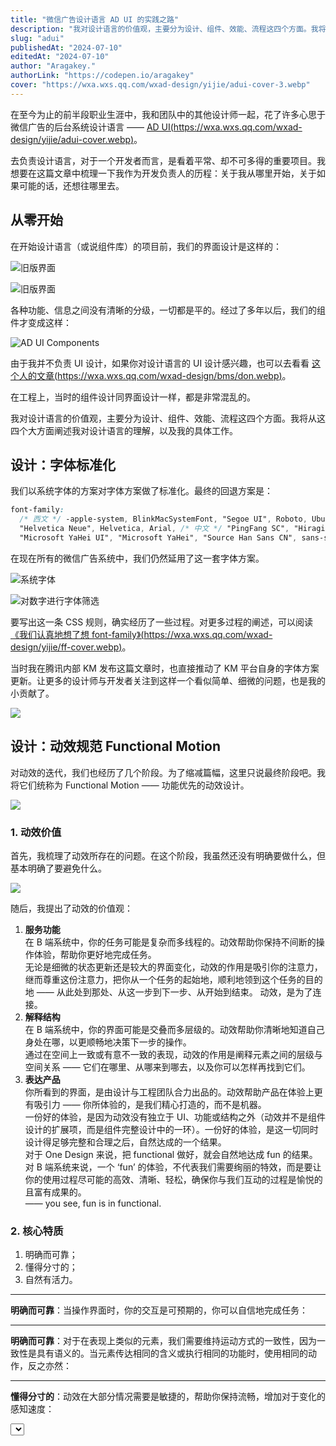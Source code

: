 ```yaml
---
title: "微信广告设计语言 AD UI 的实践之路"
description: "我对设计语言的价值观，主要分为设计、组件、效能、流程这四个方面。我将从这四个方面阐述我对设计语言的理解，以及我的具体工作。"
slug: "adui"
publishedAt: "2024-07-10"
editedAt: "2024-07-10"
author: "Aragakey."
authorLink: "https://codepen.io/aragakey"
cover: "https://wxa.wxs.qq.com/wxad-design/yijie/adui-cover-3.webp"
---
```



在至今为止的前半段职业生涯中，我和团队中的其他设计师一起，花了许多心思于微信广告的后台系统设计语言 —— [AD UI(https://wxa.wxs.qq.com/wxad-design/yijie/adui-cover.webp)](https://wxad.design/adui)。

去负责设计语言，对于一个开发者而言，是看着平常、却不可多得的重要项目。我想要在这篇文章中梳理一下我作为开发负责人的历程：关于我从哪里开始，关于如果可能的话，还想往哪里去。

## 从零开始

在开始设计语言（或说组件库）的项目前，我们的界面设计是这样的：

![旧版界面](https://wxa.wxs.qq.com/wxad-design/yijie/adui-image-0.webp)

![旧版界面](https://wxa.wxs.qq.com/wxad-design/yijie/adui-image-1.webp)

各种功能、信息之间没有清晰的分级，一切都是平的。经过了多年以后，我们的组件才变成这样：

![AD UI Components](https://wxa.wxs.qq.com/wxad-design/yijie/aduiunivers-test-ver-7-1.png)

由于我并不负责 UI 设计，如果你对设计语言的 UI 设计感兴趣，也可以去看看 [这个人的文章(https://wxa.wxs.qq.com/wxad-design/bms/don.webp)](https://dondon.design/AD-UI)。

在工程上，当时的组件设计同界面设计一样，都是非常混乱的。

我对设计语言的价值观，主要分为设计、组件、效能、流程这四个方面。我将从这四个大方面阐述我对设计语言的理解，以及我的具体工作。

## 设计：字体标准化

我们以系统字体的方案对字体方案做了标准化。最终的回退方案是：

```css
font-family:
  /* 西文 */ -apple-system, BlinkMacSystemFont, "Segoe UI", Roboto, Ubuntu,
  "Helvetica Neue", Helvetica, Arial, /* 中文 */ "PingFang SC", "Hiragino Sans GB",
  "Microsoft YaHei UI", "Microsoft YaHei", "Source Han Sans CN", sans-serif;
```

在现在所有的微信广告系统中，我们仍然延用了这一套字体方案。

![系统字体](https://wxa.wxs.qq.com/wxad-design/yijie/font-family-0.webp)

![对数字进行字体筛选](https://wxa.wxs.qq.com/wxad-design/yijie/font-family-7.webp)

要写出这一条 CSS 规则，确实经历了一些过程。对更多过程的阐述，可以阅读 [《我们认真地想了想 font-family》(https://wxa.wxs.qq.com/wxad-design/yijie/ff-cover.webp)](https://wxad.design/abc/font-family)。

当时我在腾讯内部 KM 发布这篇文章时，也直接推动了 KM 平台自身的字体方案更新。让更多的设计师与开发者关注到这样一个看似简单、细微的问题，也是我的小贡献了。

<img
  className="block my-8 w-full outline -outline-offset-8 outline-8 outline-white overflow-hidden rounded-xl"
  src="https://wxa.wxs.qq.com/wxad-design/yijie/km-cover.webp"
/>

## 设计：动效规范 Functional Motion

对动效的迭代，我们也经历了几个阶段。为了缩减篇幅，这里只说最终阶段吧。我将它们统称为 Functional Motion —— 功能优先的动效设计。

<img
  className="block my-8 w-full outline -outline-offset-8 outline-8 outline-white overflow-hidden rounded-xl"
  src="https://wxa.wxs.qq.com/wxad-design/yijie/fm_aragakey.gif"
/>

### 1. 动效价值

首先，我梳理了动效所存在的问题。在这个阶段，我虽然还没有明确要做什么，但基本明确了要避免什么。

<img
  className="block max-w-[400px] mx-auto my-8 w-full overflow-hidden rounded-xl"
  src="https://wxa.wxs.qq.com/wxad-design/yijie/adui-image-3.gif"
/>

随后，我提出了动效的价值观：

1. **服务功能**  
    在 B 端系统中，你的任务可能是复杂而多线程的。动效帮助你保持不间断的操作体验，帮助你更好地完成任务。  
    无论是细微的状态更新还是较大的界面变化，动效的作用是吸引你的注意力，继而尊重这份注意力，把你从一个任务的起始地，顺利地领到这个任务的目的地 —— 从此处到那处、从这一步到下一步、从开始到结束。
   动效，是为了连接。
2. **解释结构**  
   在 B 端系统中，你的界面可能是交叠而多层级的。动效帮助你清晰地知道自己身处在哪，以更顺畅地决策下一步的操作。  
   通过在空间上一致或有意不一致的表现，动效的作用是阐释元素之间的层级与空间关系 —— 它们在哪里、从哪来到哪去，以及你可以怎样再找到它们。
3. **表达产品**  
   你所看到的界面，是由设计与工程团队合力出品的。动效帮助产品在体验上更有吸引力 —— 你所体验的，是我们精心打造的，而不是机器。  
   一份好的体验，是因为动效没有独立于 UI、功能或结构之外（动效并不是组件设计的扩展项，而是组件完整设计中的一环）。一份好的体验，是这一切同时设计得足够完整和合理之后，自然达成的一个结果。  
   对于 One Design 来说，把 functional 做好，就会自然地达成 fun 的结果。  
   对 B 端系统来说，一个 ‘fun’ 的体验，不代表我们需要绚丽的特效，而是要让你的使用过程尽可能的高效、清晰、轻松，确保你与我们互动的过程是愉悦的且富有成果的。  
   —— you see, fun is in functional.

### 2. 核心特质

1. 明确而可靠；
2. 懂得分寸的；
3. 自然有活力。

---

**明确而可靠**：当操作界面时，你的交互是可预期的，你可以自信地完成任务：

<Checkboxes />

---

**明确而可靠**：对于在表现上类似的元素，我们需要维持运动方式的一致性，因为一致性是具有语义的。当元素传达相同的含义或执行相同的功能时，使用相同的动作，反之亦然：

<DialogSpatial />

---

**懂得分寸的**：动效在大部分情况需要是敏捷的，帮助你保持流畅，增加对于变化的感知速度：

<Select />

---

**懂得分寸的**：动效需要是有意义的，不做过多的修饰而大张旗鼓地吸引你的注意力：

<BadSlider />

<Slider value={[40, 50]} tooltipVisible combine />

---

**“自然”**，则是动效中最有特色的部分。在前期讨论中，我和设计师们很快达成了对自然的一致认可。然而，我们所说的自然，可能包含不同的意思：流畅不卡顿，符合认知，契合整个业务场景，模拟现实等等。

<img
  className="block mx-auto my-8 w-full rounded-xl"
  src="https://wxa.wxs.qq.com/wxad-design/yijie/adui-ziran.webp"
/>

随后，我们更具体地将自然收拢为：**物理性**。

我将物理性中的质量、弹性、阻尼、惯性、加速等属性，转化为了交互或 UI 变量：长按 / 短按，大尺寸 / 小尺寸，长距离 / 短距离，错误反馈 / 成功反馈等。**从属性到设计，最终构成了体验。**

<img
  className="block mx-auto my-8 w-full rounded-xl grayscale"
  src="https://wxa.wxs.qq.com/wxad-design/yijie/adui-ziran-1.png"
/>

这真的挺有趣的。比如我将长按和短按的交互区别，映射到是否应该使用具有回弹的物理曲线：

<CheckboxDemo />

<SwitchDemo />

比如，小尺寸的元素的运动时间应该更短，因为它们的视觉重量更轻；比如，错误反馈应该回弹，因为其具有更大的“质量”；再比如对于 Tab 切换，如果是长距离的切换，则应该使用具有回弹的物理曲线。

关键在于，如何界定距离是长是短？—— 答案是 350px。

1. 参考屏幕尺寸 1920×1080，21.5 英寸 ，为统计下用户使用最多的屏幕尺寸；
2. 计算 PPI = 102.46；
3. 对于台式电脑或笔记本电脑的屏幕，一般距离为 50cm；
4. 一般来说，中心视觉的范围约为视野 10°（百度百科），外围视觉则延伸到大约 170°；
5. 也就是说距离 50cm 的屏幕，中心视觉范围约为 2×50×tan(10°÷2) = 8.75cm；
6. 对于 PPI = 102.46 的屏幕，中心视觉范围约为 8.75×102.46 ÷ 2.54 = 354.5px；
7. 我们大致地取到 350px。

<img
  className="block mt-8 mb-2 w-full outline -outline-offset-8 outline-8 outline-white overflow-hidden rounded-xl grayscale"
  src="https://wxa.wxs.qq.com/wxad-design/yijie/tabs-bounce-9877.gif"
/>

<img
  className="block mb-8 w-full outline -outline-offset-8 outline-8 outline-white overflow-hidden rounded-xl grayscale"
  src="https://wxa.wxs.qq.com/wxad-design/yijie/tabs-base-9824.gif"
/>

对更多细节的展示，可以阅读 [《Functional Motion：UI 组件库的动效设计细节》(https://wxa.wxs.qq.com/wxad-design/yijie/fm-cover.png)](https://wxad.design/abc/functional-motion)。

---

对于组件的开发，我们经历了以下几个阶段：

1. 阶段一：野蛮发展的 git submodule。从前，组件库代码只是一个 git submodule，每次更新都需要手动拉取，且依赖包需要手动安装；
2. 阶段二：扩充完备的 React Class Component；
3. 阶段三：React Function Component + TypeScript。

组件，当然是最为核心的开发内容。然而事到如今，即便像 `Table`、`DatePicker` 这样的组件确实花了非常、非常多的时间，但又觉得在如今这个年代重提难免又有些过时，比如内部驱动与外部控制、比如 Class Component 的开发历史。

## 组件：linear() 物理曲线

承接上文的 Functional Motion，对于有回弹的动效，我使用了 CSS `linear()` function 来模拟物理曲线。对于存在兼容性问题的浏览器，我使用了 `cubic-bezier()` 来做回退。

```scss
--adui-motion-ease-bounce: cubic-bezier(0.36, 1.46, 0.38, 1.01);
--adui-motion-ease-bounce: linear(
  0,
  0.002,
  0.008,
  0.018,
  0.032 2%,
  0.072,
  0.129 4.3%,
  0.186 5.3%,
  0.257 6.5%,
  0.551 10.9%,
  0.675 12.8%,
  0.791,
  0.885 16.8%,
  0.926,
  0.963,
  0.995,
  1.023,
  1.048,
  1.068,
  1.084,
  1.097 25%,
  1.103,
  1.108,
  1.112,
  1.114,
  1.115,
  1.115,
  1.113,
  1.111 31.1%,
  1.104 32.5%,
  1.094 34.1%,
  1.04 41.2%,
  1.027,
  1.017 44.9%,
  1.007,
  0.999,
  0.993,
  0.989 53.4%,
  0.987 56.4% 59.9%,
  0.998 73.1%,
  1.001 80.4%,
  1.002 87.4%,
  1
);
```

## 组件：充分利用 SCSS 特性

由于组件的多状态，我们在 SCSS 中使用了大量的 `mixin` 和 `function`。比如 `Button` 的样式由以下的代码驱动：

```scss
@mixin base-type($type) {
  @if $type != "normal" {
    .#{$prefix}-left-icon,
    .#{$prefix}-rightIcon {
      fill: #fff;
    }
  } @else {
    .#{$prefix}-left-icon,
    .#{$prefix}-rightIcon {
      fill: var(--gray-800);
    }
  }
  color: map.get($colors, #{$type}#{-text});
  background-color: map.get($colors, #{$type}#{-bg});
  @if $type != "normal" {
    box-shadow: 0 0 0 1px rgba(0, 0, 0, 0.15), 0 2px 4px 0 rgba(0, 0, 0, 0.1),
      0 0 0 1px map.get($colors, #{$type}#{-bg});
  } @else {
    box-shadow: map.get($colors, normal-border);
  }
}
```

## 组件：键盘可访问性

AD UI 在键盘可访问性上做了很多优化工作：

<img
  className="block mx-auto my-8 max-w-[600px] w-full outline -outline-offset-8 outline-8 outline-[#fcfcfc] overflow-hidden rounded-xl grayscale"
  src="https://wxa.wxs.qq.com/wxad-design/yijie/adui-keyboard.gif"
/>

## 效能：打包优化专项

### 1. 基础的 ES Module + CommonJS 打包；

早期工程项目只提供了 CommonJS 的打包，因为还需考虑 IE11 的兼容性。之后，我们补充了 ES Tree Shaking：

<img
  className="block mx-auto my-8 max-w-[600px] w-full outline -outline-offset-8 outline-8 outline-[#fcfcfc] overflow-hidden rounded-xl grayscale"
  src="https://wxa.wxs.qq.com/wxad-design/yijie/adui-package-0.png"
/>

在补充完基础的 ES Tree Shaking 之后，打包体积从 `660.31kb` 降为 `484.02kb`，然而 `Icon` 组件的体积非常大，占到了总包的 59%.

### 2. Icon 按需：Webpack/Vite 插件自动化 shaking

`Icon` 不能被 Shake 掉，是因为我在设计时，实际把所有图标放在一个资源文件中管理。行业内通常的做法是将每一个图标分拆成单独的组件，优点在于能利用 Tree Shaking，但对于我而言不希望发生 break changes，并且单独使用组件非常不方便，也不能利用 TypeScript 的自动参数提示。

```tsx
import { IconAdd, IconCancel } from "adui";

<IconAdd />
<IconCancel />
```

直到今天，我还是认为上面的写法是一种不足够优雅的妥协。而我还是希望：

```tsx
import { Icon } from "adui";

<Icon icon="add" />
<Icon icon="cancel" />
```

我的目标是：在保证 API 优势的前提下，结合 Webpack/Vite 生态，进行编译时语义分析，动态地将没有用到的图标资源剥离出打包结果：

<img
  className="block mx-auto my-8 w-full outline -outline-offset-8 outline-8 outline-[#fcfcfc] overflow-hidden rounded-xl grayscale"
  src="https://wxa.wxs.qq.com/wxad-design/yijie/adui-icon-webpack.webp"
/>

Webpack 思路：

首先，JS 文件首先经过 `babel-loader`；

接着，编写 `adui-icon-loader`，该 loader 用 `@babel/traverse` 分析 ast 提取所有用到的图标名称，写入到 `adui-icon-reduced.js` 临时文件。在这一步需注意 React 16 与 React 17 的 runtime 语法不同，前者为 `React.createElement(Icon, { icon: "add" })`，后者为 `_jsx(Icon, {icon: "add"})`；

```js
// adui-icon-loader.js 核心代码
module.exports = function (source) {
  // 1. 处理自定义配置
  var options = loaderUtils.getOptions(this)

  // 2. 转换 source 为 ast
  var ast = parser.parse(source, {
    sourceType: "module",
    plugins: ["dynamicImport"],
  })

  // 3. 分析 ast 语义
  traverse(ast, {
    CallExpression: function (path) {},
  })

  // 转换 ast 导出
  return core.transformFromAstSync(ast).code
}
```

最后，编写 `adui-icon-plugin`，在整个构建周期中，负责文件创建、替换、修改、删除等操作。

Vite 的思路也是一样的，而且更为简单。

最终，对于这个项目，`Icon` 的体积从 `287.96kb` 降为 `8.08kb`，缩小 97.1%。

<img
  className="block mx-auto my-8 max-w-[300px] w-full overflow-hidden"
  src="https://wxa.wxs.qq.com/wxad-design/yijie/adui-compile.gif"
/>

### 3. CSS 按需：Vite 插件自动化 shaking

AD UI 的每个组件都会默认引入样式文件：

```tsx
// Button.tsx
import "./style"

const Button = () => {}

export default Button
```

Vite 与 Webpack 的表现不一致。在 Vite 中，样式会作为副作用被全量引入。最终 CSS 的体积超过 `200kb`：

<img
  className="block mx-auto my-8 max-w-[500px] w-full overflow-hidden"
  src="https://wxa.wxs.qq.com/wxad-design/yijie/adui-vite-css.png"
/>

有了 `Icon` 的经验，同时也参考社区 `lodash` 按需插件的启发后，需要在构建时，把统一的一行引用改为四行的单独引用：

```tsx
import { Button, Icon } from "adui"

⬇️

import Button from "adui/es/button"
import Icon from "adui/es/icon"
import "adui/es/button/style"
import "adui/es/icon/style"
```

核心代码的思路和 `Icon` 类似，不同的需要修改源文件的 ast，最后编译输出。最终 CSS 的体积从 `200kb` 降为 `21.21kb`。

### 4. 底层升级：有状态组件全面迁移 Function Component

最后一点，再进行了函数式组件的重构升级。

通过在编译后，函数式组件会省去 class 组件中的一些辅助函数，使得整个编译包会比之前小 6%。

```js
function _classCallCheck(instance, Constructor) {}
function _defineProperties(target, props) {}
function _createClass(Constructor, protoProps, staticProps) {}
function _possibleConstructorReturn(self, call) {}
function _assertThisInitialized(self) {}
function _getPrototypeOf(o) {}
function _inherits(subClass, superClass) {}
function _setPrototypeOf(o, p) {}
```

## 流程：Figma D2C 专项

做设计语言，或者做 B 端 UI 的开发，永远都绕不开 D2C 这个领域。我在这个领域的工作，主要是在 Figma 中进行的。这件事靠谱的最主要原因是 Figma 的组件系统和 React Props 是有一些类似的。尤其是当 Figma 引入了 Auto Layout 之后，更是如此。

而我刚开始尝试的时候，实际上 Figma 还没有 Auto Layout。当时为了解决布局问题。当时我提出一套布局规范，其强迫设计师重新命名 Frame 成 `Container`，才能在代码中正确地解析出 Flex 布局。我认为这确实说明 Figma 的开发者实际上在和我思考类似的问题。

![一开始提出的布局规范](https://wxa.wxs.qq.com/wxad-design/yijie/adui-figma-layout.png)

随着 2020 年末 Auto Layout 的普及，基于 Figma 的完整解决思路得以成型。类比 Webflow 这样的工具所需的核心功能：

1. 账户管理 —— Figma 自带；
2. 协同工作 —— Figma 自带；
3. 参数配置 —— Figma Components；
4. 布局拖拽 —— Figma Auto Layout；
5. 代码导出 —— Figma 插件。

我的工作内容则为：

1. 初期推进：推进、梳理组件系统，完善代码 Props 与 Figma Props 的对应关系；
2. 中期攻克：梳理 Figma Auto Layout 规则，进行代码转换；
3. 开发插件：完成 Figma 插件开发，实现代码导出。

最终的效果：

![基于 Figma 的 D2C](https://wxa.wxs.qq.com/wxad-design/yijie/adui-figma.gif)

从单一的组件，到非常完整的页面，设计师在使用了 Auto Layout 后，我只需要调整一点点地方，就可以完整地实现导出。

我的职责好像从前端重构变成了优化 Figma 布局。

当然，这时候导出的代码质量还是不够好，要么是内联样式，要么是随机的类名：

```tsx
<div className="frame_67111766">
  <div className="frame_67111767">
    <span className="text_67111768">{user.name}</span>
    <div className="frame_74712515">
      <span className="text_67111769">AppID:</span>
      <span className="text_74712514">{user.appid}</span>
    </div>
  </div>
</div>
```

这也成为了我为什么向团队引入原子类的重要的原因之一，具体会在下面的原子类专项中继续阐述。

而现在（2024.07.11）Figma 已经发布了 **用 AI 自动 Auto Layout** 以及 **Dev Mode 接入组件库代码** 的功能！感慨如果现在还在做设计语言相关的工作，我一定会继续优化这个流程。

正是因为 Figma 在自己的生态中不断发展和设计语言的联系，我才越来越认定 D2C 是一个正确的命题。而今，随着如 Vercel 的 V0 这样的 AI 工具的不断涌现，我认为设计语言的开发重心一定还是 D2C。

## 流程：Figma 拷贝样式插件

能导出的，我们就导出。不能导出的，也要尽可能提效。我做了[一个 Figma 处理样式、并拷贝出来的插件(https://s3-alpha-sig.figma.com/plugins/849480985478663675/6343/ce3c3277-2ab6-45ee-b72d-4527125f50ef-cover?Expires=1721606400&Key-Pair-Id=APKAQ4GOSFWCVNEHN3O4&Signature=lJ2l8JV2jbXRh5hYUzu9bf2MrzFtnTZAQRQ2~iq4Yd4SB3yjP5FNsabLBvqjS0B1pCDwXdQ8Yf9CfNfZm4Jv~XLj8~fDq4fhO-75WX3trpekAR-~U7hRNfnT5fkvbHyA-i0SX2H-Mq5UrbyIgFZym~TF2bam6YHF19wxCHwDx91QOAMcJ3iRRE8CPKn~qAEV~nANCZ-O2tVjvnY2VGDLSGWbVfRiaR9dWqFlVpf1TcegKCL~QMRnVS60M~8SokjZx6wUxMQgz2Wvw-sOfwGTurpnJz0sddNViyDyNHRRyi9SstncBAcTdWr7jTdtkDKzS~EdvoojJQPj9p~Il16m0w\_\_)](https://www.figma.com/community/plugin/849480985478663675/copy-css-react-tailwind-style)。即便到现在 Figma Dev Mode 还是不好用，所生成的样式质量还是很低。

插件的功能丰富全面，支持：

1. 💅 快捷复制 CSS / React inline CSS；
2. 🗑️ 删除 `absolute`，`font-family` 等无用规则；
3. 🦄 CSS 变量替换；
4. 👨‍👨‍👧‍👧 个性化规范配置。

![Copy CSS + React Style](https://wxa.wxs.qq.com/wxad-design/yijie/figma-copy-32485.gif)

现在，这个插件在社区中已被 5.5k 人使用。也曾有人在社区中对我表示感谢：

> I'm a React.js Developer this is a lifesaver for me. Thanks a lot 💙😍

可是我应该不会再更新了...原因不仅仅是因为现在不做设计语言了，更重要的是，我还是比较看好 Figma Dev Mode 的发展的。文章最后我也会谈一下关于 Figma 的一些观点。

## 流程：原子类专项

在真正为团队 [引入原子类](https://wxad.design/adui/docs/acss/start) 之前，我还是 [做了充分的输入和思考](https://honored-meteor-e9c.notion.site/AD-UI-2-0-83846eb2730c49b48416bd72bbac8b09) 的。最终认为，原子类确实非常适合我们团队：

1. **更完整的设计规范，规范地应用**：以原子类的方式重新梳理现有设计规范，也同时约束了业务工程的不规范使用。比如 `w-3` 的类名是不生效的，因为设计规范中不存在这个尺寸的定义。
   理想的原子类通过设计规范衍生和开发流程发布。正是因为我们是设计团队，我们通过设计规范，就能更好地利用原子类：
   ![原子类设计规范](https://wxa.wxs.qq.com/wxad-design/yijie/adui-atom-0.webp)
2. **Figma 生态**：提高代码质量与可维护性，这当然是非常重要的。随机类名和内联样式都缺乏组织，不易加工和维护，这是 D2C 发展的下一步：
   ![Figma D2C](https://wxa.wxs.qq.com/wxad-design/yijie/adui-atom-1.webp)
3. **推动业务工程技术栈**：CSS 体积得到优化，`300kb` 缩小至 `18kb`。如下左图所示，在我们的业务工程中，原先我们一个 JS 对应一个 CSS 文件：
   ![CSS 体积](https://wxa.wxs.qq.com/wxad-design/yijie/adui-atom-2.webp)

## 玩具：色板生成 ColorPod

我和设计师很早就开始尝试做图表的配色方案。我们尝试为数据可视化提供有效的基础色彩方案，为数据浏览创造更好的体验：

![Colorpod](https://wxa.wxs.qq.com/wxad-design/yijie/adui-colorpod.gif)

设计师起了一个名，叫 [ColorPod(https://wxa.wxs.qq.com/wxad-design/yijie/colorpod-cover.png)](https://wxad.design/colorpod/)。我做了一个简单的 logo 动画：

<ColorpodLogo />

现在，这个工具已经交给团队内的其他同事维护，加入了许多 features，甚至还有 AI，不变的是名字还是叫 ColorPod。

## 玩具：React Sketchapp

早期我和设计师接触到 React Sketchapp，觉得用代码作为 source of truth 管理设计资产是一件值得尝试的事情。于是我们就把 AD UI 接入了。

下面的录屏是设计师在手动修改代码，然后在 Sketch 中预览的过程。2024 年的我看到这个录屏，想象 2018 年（应该是）的时候，这个设计师当时应该玩得挺开心的。

![AD UI + React Sketchapp](https://wxa.wxs.qq.com/wxad-design/yijie/adui-react-sketchapp.gif)

后来我还基于它做了一个 Sketch Plugin。从数据来源（当时是 Google Sheets）一键生成我们组的周报，省去了同事排版的烦恼：

![React Sketchapp 周报](https://wxa.wxs.qq.com/wxad-design/yijie/sketch-report.gif)

当然，我们的 AD UI 工作流最后也没有优化下去，就像 React Sketchapp 也没有发展下去，就像 Sketch 自身都快发展不下去。

我觉得说 React Sketchapp 是玩具，说我们喜欢玩，这些都没错。但是我想念那种一起玩的感觉。有人陪你玩，才会做出有意思的好东西。

## 一些话题

### 设计语言确实是 Design Engineer（UX Engineer）的天职

我更偏向于称 AD UI 为设计语言，而非组件库。一个很重要的原因是，设计语言就应该孵化自设计团队，这才是正确的方向。如同我在原子类专项中所说，思考的路径应该是 **先设计后工程**。

同样地，比如我们经常需要评估，哪些组件属于基础组件，哪些属于业务组件（或说区块）？应当由谁来评估？—— 我认为是设计团队。还是因为先设计后工程。

Design Engineer 必须从设计团队、设计规范出发，才能够更好地帮助设计语言落地。

### D2C 仍然是一条正确的道路

随着 AI 的发展，目前常见的 D2C 方式是和 AI 工具通过自定义的 DSL 沟通。通过 AI 的自然语言理解，加上 DSL 的规范，可以实现相对准确的 D2C。不对，这已经不是 D2C 了，是 T2C（Text2Code）。

加之 Figma Dev Mode 的发展，我非常看好 Figma 在设计语言这一领域的发展，因为 Figma 拥有设计语言。相比 Vercel 的 V0，如何用自己团队的设计语言生成 UI 代码，一直是一个未解决的问题。但 Figma 做这件事，就有可能。

### 组件库开发的上限

如果单说组件的开发（或 UI 的开发），上限是存在的，而且不高。这背后更重要的问题是：UI 本身是没有意义的。我们作为工程师，经常容易陷入 UI 本身 —— 我们的工作完全就是打造正确的 UI。然而 UI 本身并没有有意义。有意义的是 UI 背后的业务逻辑，以及其 UI 背后的用户体验。

组件库需要摆在其服务的业务中被衡量，唯此才能解决更高维度的问题。
